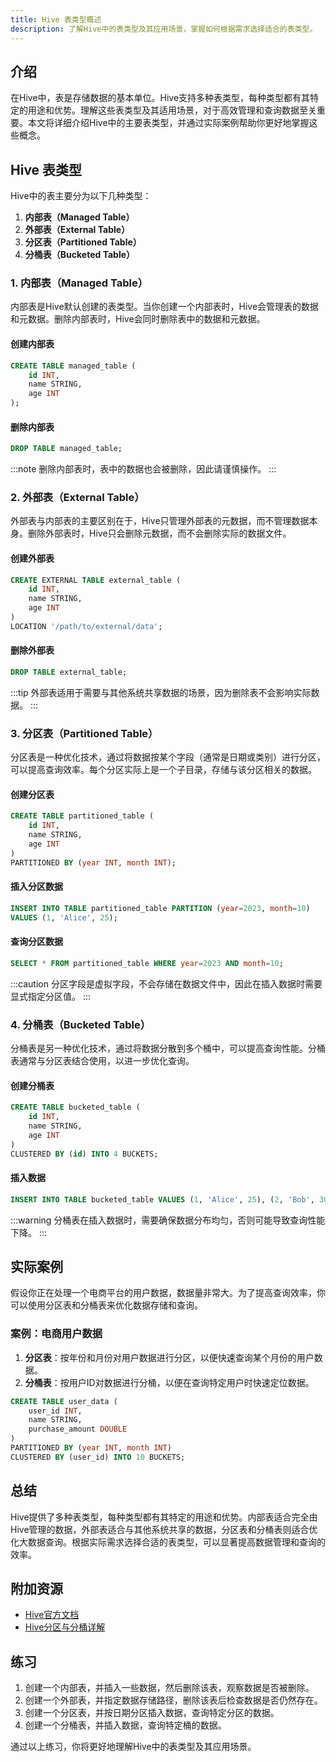 ```yaml
---
title: Hive 表类型概述
description: 了解Hive中的表类型及其应用场景，掌握如何根据需求选择适合的表类型。
---
```


## 介绍

在Hive中，表是存储数据的基本单位。Hive支持多种表类型，每种类型都有其特定的用途和优势。理解这些表类型及其适用场景，对于高效管理和查询数据至关重要。本文将详细介绍Hive中的主要表类型，并通过实际案例帮助你更好地掌握这些概念。

## Hive 表类型

Hive中的表主要分为以下几种类型：

1. **内部表（Managed Table）**
2. **外部表（External Table）**
3. **分区表（Partitioned Table）**
4. **分桶表（Bucketed Table）**

### 1. 内部表（Managed Table）

内部表是Hive默认创建的表类型。当你创建一个内部表时，Hive会管理表的数据和元数据。删除内部表时，Hive会同时删除表中的数据和元数据。

#### 创建内部表

```sql
CREATE TABLE managed_table (
    id INT,
    name STRING,
    age INT
);
```

#### 删除内部表

```sql
DROP TABLE managed_table;
```

:::note
删除内部表时，表中的数据也会被删除，因此请谨慎操作。
:::

### 2. 外部表（External Table）

外部表与内部表的主要区别在于，Hive只管理外部表的元数据，而不管理数据本身。删除外部表时，Hive只会删除元数据，而不会删除实际的数据文件。

#### 创建外部表

```sql
CREATE EXTERNAL TABLE external_table (
    id INT,
    name STRING,
    age INT
)
LOCATION '/path/to/external/data';
```

#### 删除外部表

```sql
DROP TABLE external_table;
```

:::tip
外部表适用于需要与其他系统共享数据的场景，因为删除表不会影响实际数据。
:::

### 3. 分区表（Partitioned Table）

分区表是一种优化技术，通过将数据按某个字段（通常是日期或类别）进行分区，可以提高查询效率。每个分区实际上是一个子目录，存储与该分区相关的数据。

#### 创建分区表

```sql
CREATE TABLE partitioned_table (
    id INT,
    name STRING,
    age INT
)
PARTITIONED BY (year INT, month INT);
```

#### 插入分区数据

```sql
INSERT INTO TABLE partitioned_table PARTITION (year=2023, month=10)
VALUES (1, 'Alice', 25);
```

#### 查询分区数据

```sql
SELECT * FROM partitioned_table WHERE year=2023 AND month=10;
```

:::caution
分区字段是虚拟字段，不会存储在数据文件中，因此在插入数据时需要显式指定分区值。
:::

### 4. 分桶表（Bucketed Table）

分桶表是另一种优化技术，通过将数据分散到多个桶中，可以提高查询性能。分桶表通常与分区表结合使用，以进一步优化查询。

#### 创建分桶表

```sql
CREATE TABLE bucketed_table (
    id INT,
    name STRING,
    age INT
)
CLUSTERED BY (id) INTO 4 BUCKETS;
```

#### 插入数据

```sql
INSERT INTO TABLE bucketed_table VALUES (1, 'Alice', 25), (2, 'Bob', 30);
```

:::warning
分桶表在插入数据时，需要确保数据分布均匀，否则可能导致查询性能下降。
:::

## 实际案例

假设你正在处理一个电商平台的用户数据，数据量非常大。为了提高查询效率，你可以使用分区表和分桶表来优化数据存储和查询。

### 案例：电商用户数据

1. **分区表**：按年份和月份对用户数据进行分区，以便快速查询某个月份的用户数据。
2. **分桶表**：按用户ID对数据进行分桶，以便在查询特定用户时快速定位数据。

```sql
CREATE TABLE user_data (
    user_id INT,
    name STRING,
    purchase_amount DOUBLE
)
PARTITIONED BY (year INT, month INT)
CLUSTERED BY (user_id) INTO 10 BUCKETS;
```

## 总结

Hive提供了多种表类型，每种类型都有其特定的用途和优势。内部表适合完全由Hive管理的数据，外部表适合与其他系统共享的数据，分区表和分桶表则适合优化大数据查询。根据实际需求选择合适的表类型，可以显著提高数据管理和查询的效率。

## 附加资源

- [Hive官方文档](https://cwiki.apache.org/confluence/display/Hive/LanguageManual)
- [Hive分区与分桶详解](https://www.tutorialspoint.com/hive/hive_partitioning.htm)

## 练习

1. 创建一个内部表，并插入一些数据，然后删除该表，观察数据是否被删除。
2. 创建一个外部表，并指定数据存储路径，删除该表后检查数据是否仍然存在。
3. 创建一个分区表，并按日期分区插入数据，查询特定分区的数据。
4. 创建一个分桶表，并插入数据，查询特定桶的数据。

通过以上练习，你将更好地理解Hive中的表类型及其应用场景。